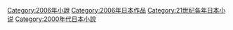 {{依分類劃分的年份|m=2|c=0|d=0|y=6|cat=日本小說|subcat=2006年日本作品}}
[[Category:2006年小說|Category:2006年小說]]
[[Category:2006年日本作品|Category:2006年日本作品]]
[[Category:21世纪各年日本小说|Category:21世纪各年日本小说]]
[[Category:2000年代日本小說|Category:2000年代日本小說]]